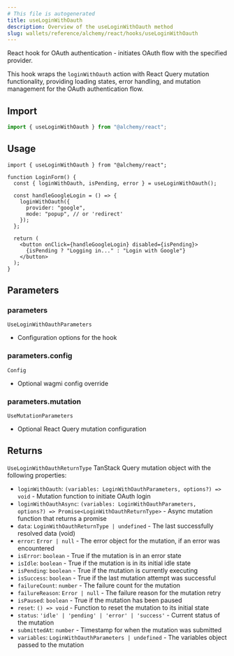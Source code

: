 ```yaml
---
# This file is autogenerated
title: useLoginWithOauth
description: Overview of the useLoginWithOauth method
slug: wallets/reference/alchemy/react/hooks/useLoginWithOauth
---
```


React hook for OAuth authentication - initiates OAuth flow with the specified provider.

This hook wraps the `loginWithOauth` action with React Query mutation functionality,
providing loading states, error handling, and mutation management for the OAuth authentication flow.

## Import

```ts
import { useLoginWithOauth } from "@alchemy/react";
```

## Usage

```tsx twoslash
import { useLoginWithOauth } from "@alchemy/react";

function LoginForm() {
  const { loginWithOauth, isPending, error } = useLoginWithOauth();

  const handleGoogleLogin = () => {
    loginWithOauth({
      provider: "google",
      mode: "popup", // or 'redirect'
    });
  };

  return (
    <button onClick={handleGoogleLogin} disabled={isPending}>
      {isPending ? "Logging in..." : "Login with Google"}
    </button>
  );
}
```

## Parameters

### parameters

`UseLoginWithOauthParameters`

- Configuration options for the hook

### parameters.config

`Config`

- Optional wagmi config override

### parameters.mutation

`UseMutationParameters`

- Optional React Query mutation configuration

## Returns

`UseLoginWithOauthReturnType`
TanStack Query mutation object with the following properties:

- `loginWithOauth`: `(variables: LoginWithOauthParameters, options?) => void` - Mutation function to initiate OAuth login
- `loginWithOauthAsync`: `(variables: LoginWithOauthParameters, options?) => Promise<LoginWithOauthReturnType>` - Async mutation function that returns a promise
- `data`: `LoginWithOauthReturnType | undefined` - The last successfully resolved data (void)
- `error`: `Error | null` - The error object for the mutation, if an error was encountered
- `isError`: `boolean` - True if the mutation is in an error state
- `isIdle`: `boolean` - True if the mutation is in its initial idle state
- `isPending`: `boolean` - True if the mutation is currently executing
- `isSuccess`: `boolean` - True if the last mutation attempt was successful
- `failureCount`: `number` - The failure count for the mutation
- `failureReason`: `Error | null` - The failure reason for the mutation retry
- `isPaused`: `boolean` - True if the mutation has been paused
- `reset`: `() => void` - Function to reset the mutation to its initial state
- `status`: `'idle' | 'pending' | 'error' | 'success'` - Current status of the mutation
- `submittedAt`: `number` - Timestamp for when the mutation was submitted
- `variables`: `LoginWithOauthParameters | undefined` - The variables object passed to the mutation
